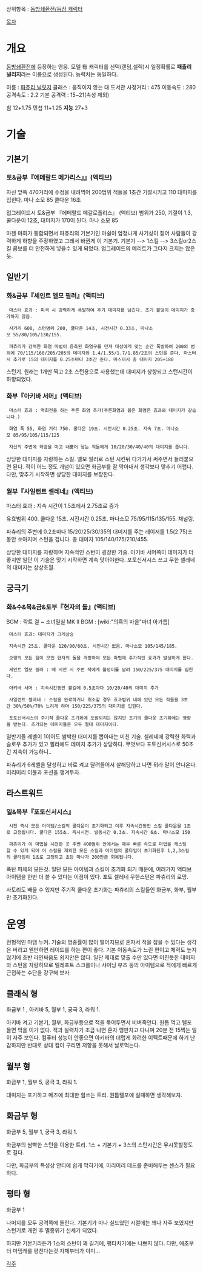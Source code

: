 상위항목 : [[동방쇄환전/등장 캐릭터]]

[[목차]]
= 개요 =

[[동방쇄환전]]에 등장하는 영웅. 모델 有
캐릭터를 선택(랜덤,셀렉)시 일정확률로 '''패츌리 널리지'''라는 이름으로 생성된다. 능력치는 동일하다.

이름 : [[파츄리 널릿지]]
클래스 : 움직이지 않는 대 도서관
사정거리 : 475
이동속도 : 280
공격속도 : 2.2
기본 공격력 : 15~21(속성 제외)

힘 12+1.75
민첩 11+1.25
'''지능''' 27+3

= 기술 =

== 기본기 ==

=== 토&금부『에메랄드 메가리스』』(액티브) ===
자신 앞쪽 470거리에 수정을 내려찍어 200범위 적들을 1초간 기절시키고 110 대미지를 입힌다. 마나 소모 85 쿨다운 16초

업그레이드시 토&금부 『에메랄드 메갈로폴리스』 (액티브)
범위가 250, 기절이 1.3, 쿨다운이 12초, 대미지가 170이 된다. 마나 소모 85

마젠 마회가 통합되면서 파츄리의 기본기인 마쉴이 엄청나게 사기성이 짙어
사람들이 강력하게 하향을 주장하였고 그래서 바뀐게 이 기본기.
기본기 --> 1스킬 --> 3스킬or2스킬 콤보를 더 안전하게 넣을수 있게 되었다.
업그레이드의 메리트가 그다지 크지는 않은듯.

== 일반기 ==


=== 화&금부『세인트 엘모 필러』(액티브) ===

  마스터 효과 : 피격 시 강력하게 폭발하여 후기 데미지를 남긴다. 초기 불덩이 데미지가 증가하지 않음.

  사거리 600, 스턴범위 200, 쿨다운 14초, 시전시간 0.33초, 마나소모 55/80/105/130/155.

  파츄리가 강력한 화염 마법이 응축된 화염구를 던져 대상에게 맞는 순간 폭발하여 200의 범위에 70/115/160/205/205의 데미지와 1.4/1.55/1.7/1.85/2초의 스턴을 준다. 마스터시 추가로 15의 대미지를 0.25초마다 3초간 준다. 마스터시 총 대미지 205+180

스턴기. 원래는 1개만 찍고 2초 스턴용으로 사용했는데 대미지가 상향되고 스턴시간이 하향되었다. 


=== 화부『아키바 서머』(액티브) ===

  마스터 효과 : 역회전을 하는 푸른 화염 추가(푸른화염과 붉은 화염은 효과와 대미지가 같습니다.)

  화염 폭 55, 화염 거리 750. 쿨다운 19초. 시전시간 0.25초. 지속 7초. 마나소모 85/95/105/115/125

  자신의 주변에 화염을 마고 내뿜어 닿는 적들에게 10/20/30/40/40의 대미지를 줍니다.

상당한 대미지를 자랑하는 스킬. 엘모 필러로 스턴 시킨뒤 다가가서 써주면서 들러붙으면 된다. 적이 어느 정도 개념이 있으면 화금부를 잘 막아내서 생각보다 맞추기 어렵다. 다만, 맞추기 시작하면 상당한 대미지를 보장한다.


=== 월부『사일런트 셀레네』(액티브) ===

마스터 효과 : 지속 시간이 1.5초에서 2.75초로 증가

유효범위 400. 쿨다운 15초. 시전시간 0.25초. 마나소모 75/95/115/135/155. 채널링.

파츄리의 주변에 0.2초마다 15/20/25/30/35의 대미지를 주는 레이저를 1.5(2.75)초동안 쏘아지며 스턴을 겁니다. 총 대미지 105/140/175/210/455.

상당한 대미지를 자랑하며 지속적인 스턴이 굉장한 기술. 아키바 서머쪽이 데미지가 더 좋지만 일단 이 기술은 맞기 시작하면 계속 맞아야한다. 포토신서시스 쓰고 무한 셀레네의 대미지는 상상초월.



== 궁극기 ==
=== 화&수&목&금&토부『현자의 돌』(액티브) ===

BGM : 락트 걸 ~ 소녀밀실
MK II BGM : [wiki:"의혹의 마을"마녀 아가름]

  마스터 효과: 대미지가 크게상승

  지속시간 25초. 쿨다운 120/90/60초. 시전시간 없음. 마나소모 105/145/185.

  오행의 모든 힘이 모인 현자의 돌을 개방하여 모든 마법에 추가적인 효과가 발생하게 한다.


  세인트 엘모 필러 : 매 시전 시 주변 적에게 불덩이를 날려 150/225/375 대미지를 입힌다.

  아키바 서머 : 지속시간동안 불길에 0.5초마다 10/20/40의 대미지 추가

  사일런트 셀레네 : 스킬을 완료하거나 취소할 경우 효과범위 내에 있던 모든 적들을 3초간 30%/50%/70% 느리게 하며 150/225/375의 대미지를 입힌다.

  포토신서시스의 주기적 쿨다운 초기화에 포함되지는 않지만 초기의 쿨다운 초기화에는 영향을 받는다. 추가되는 데미지들은 모두 절대 대미지이다.

일반기들 레벨이 1이어도 쌈박한 대미지를 뽑아내는 미친 기술. 셀레네에 강력한 화력과 슬로우 추가가 있고 필라에도 데미지 추가가 상당하다. 무엇보다 포토신서시스로 50초간 지속이 가능하니..

파츄리가 6레벨을 달성하고 바로 켜고 달려들어서 살해당하고 나면 뭐라 말이 안나온다. 미리미리 이뮨과 포션을 챙겨두자.

== 라스트워드 ==


=== 일&목부『포토신서시스』 ===

  시전 즉시 모든 아이템/스킬의 쿨다운이 초기화되고 이후 지속시간동안 스킬 쿨다운을 1초로 고정됩니다. 쿨다운 155초. 즉시시전. 발동시간 0.3초. 지속시간 6초. 마나소모 150

  파츄리가 이 마법을 시전한 곳 주변 400범위 안에서는 매우 빠른 속도로 마법을 캐스팅할 수 있게 되어 이 스킬을 제외한 모든 스킬과 아이템의 쿨타임이 초기화된후 1,2,3스킬의 쿨타임이 1초로 고정되고 초당 마나가 200만큼 회복됩니다.

폭탄 파체의 모든것. 일단 모든 아이템과 스킬이 초기화 되기 때문에, 여러가지 액티브 아이템을 한번 더 쓸 수 있다는 이점이 있다. 포토 셀레네 무한스턴은 파츄리의 로망.

사토리도 배울 수 있지만 주기적 쿨다운 초기화는 파츄리의 스킬들인 화금부, 화부, 월부만 초기화된다.

= 운영 =

전형적인 마댐 누커. 기술의 명중률이 많이 떨어지므로 혼자서 적을 잡을 수 있다는 생각은 버리고 웬만하면 레이드를 하는 편이 좋다. 기본 이동속도가 느린 편이고 체력도 높지 않기에 초반 라인싸움도 쉽지만은 않다. 일단 제대로 맞출 수만 있다면 미친듯한 대미지와 스턴을 자랑하므로 텔레포트 스크롤이나 샤이닝 부츠 등의 아이템으로 적에게 빠르게 근접하는 수단을 강구해 보자.

== 클래식 형 ==

화금부 1 , 아키바 5, 월부 1, 궁극 3, 라워 1.

아키바 켜고 기본기, 월부, 화금부등으로 적을 묶어두면서 비벼죽인다. 원톱 먹고 텔포 들면 막을 이가 없다. 적과 실력차가 조금 나면 혼자 깽판치고 다니며 20분 전 15찍는 일이 자주 보인다. 컴퓨터 성능이 안좋으면 아키바의 더럽게 화려한 이펙트때문에 하기 난감하지만 반대로 상대 컴이 구리면 저항을 못해서 날로먹는다. 
== 월부 형 ==

화금부 1, 월부 5, 궁극 3, 라워 1. 

대미지는 포기하고 메즈에 최대한 힘쓰는 트리. 원톱텔포에 실패하면 생각해보자.

== 화금부 형 ==

화금부 5, 월부 1, 궁극 3, 라워 1.

화금부의 쌈빡한 스턴을 이용한 트리. 1스 + 기본기 + 3스의 스턴시간은 무시못할정도로 길다. 

다만, 화금부의 특성상 안티에 쉽게 막히기에, 미리미리 데드를 준비해두는 센스가 필요하다.

== 평타 형 ==

화금부 1

나머지를 모두 공격쪽에 돌린다. 기본기가 마나 실드였던 시절에는 꽤나 자주 보였지만 스턴기로 개편 후 멸종위기 신세가 되었다.

하지만 기본기라든가 1스의 스턴이 꽤 길기에, 평타치기에는 나쁘지 않다. 다만, 애초부터 마뎀캐를 평친다는것 자체부터가 이미...

[[각주]]
